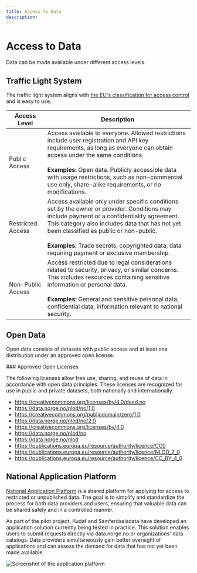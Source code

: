```yaml
---
title: Access to Data
description:
---
```


# Access to Data

<Ingress size='xs'>
	Data can be made available under different access levels.
</Ingress>

## Traffic Light System

The traffic light system aligns with [the EU's classification for access control](https://op.europa.eu/en/web/eu-vocabularies/concept-scheme/-/resource?uri=http://publications.europa.eu/resource/authority/access-right) and is easy to use.

| Access Level                  | Description |
|--------------------------------|-------------|
| <Tag color="success">Public Access</Tag> | Access available to everyone. Allowed restrictions include user registration and API key requirements, as long as everyone can obtain access under the same conditions. <br /><br/> **Examples:** Open data. Publicly accessible data with usage restrictions, such as non-commercial use only, share-alike requirements, or no modifications. |
| <Tag color="warning">Restricted Access</Tag> | Access available only under specific conditions set by the owner or provider. Conditions may include payment or a confidentiality agreement. This category also includes data that has not yet been classified as public or non-public. <br /><br/> **Examples:** Trade secrets, copyrighted data, data requiring payment or exclusive membership. |
| <Tag color="danger">Non-Public Access</Tag> | Access restricted due to legal considerations related to security, privacy, or similar concerns. This includes resources containing sensitive information or personal data. <br /><br/> **Examples:** General and sensitive personal data, confidential data, information relevant to national security. |

## Open Data

Open data consists of datasets with public access and at least one distribution under an approved open license.

<Alert severity='success'>
### Approved Open Licenses

The following licenses allow free use, sharing, and reuse of data in accordance with open data principles. These licenses are recognized for use in public and private datasets, both nationally and internationally.

- https://creativecommons.org/licenses/by/4.0/deed.no
- https://data.norge.no/nlod/no/1.0
- https://creativecommons.org/publicdomain/zero/1.0
- https://data.norge.no/nlod/no/2.0
- https://creativecommons.org/licenses/by/4.0
- https://data.norge.no/nlod/no
- https://data.norge.no/nlod
- https://publications.europa.eu/resource/authority/licence/CC0
- https://publications.europa.eu/resource/authority/licence/NLOD_2_0
- https://publications.europa.eu/resource/authority/licence/CC_BY_4_0
</Alert>

## National Application Platform

[National Application Platform](https://frontend-soknad.paas2.uninett.no/) is a shared platform for applying for access to restricted or unpublished data. The goal is to simplify and standardize the process for both data providers and users, ensuring that valuable data can be shared safely and in a controlled manner.

As part of the pilot project, Kudaf and Samferdselsdata have developed an application solution currently being tested in practice. This solution enables users to submit requests directly via data.norge.no or organizations' data catalogs. Data providers simultaneously gain better oversight of applications and can assess the demand for data that has not yet been made available.

![Screenshot of the application platform](https://cms.fellesdatakatalog.digdir.no/uploads/Screenshot_2025_03_10_at_08_27_02_e6006bee2d.png)
